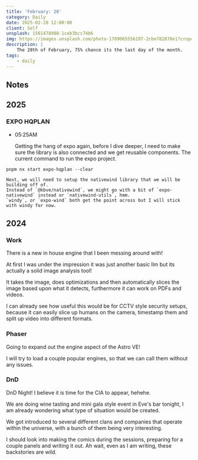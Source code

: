 ```yaml
---
title: 'February: 28'
category: Daily
date: 2025-02-28 12:00:00
client: Self
unsplash: 1561478908-1ceb3bcc74b6
img: https://images.unsplash.com/photo-1709065556197-2cbe782878e1?crop=entropy&cs=srgb&fm=jpg&ixid=MnwzNjM5Nzd8MHwxfHJhbmRvbXx8fHx8fHx8fDE2ODE3NDg2ODY&ixlib=rb-4.0.3&q=85
description: |
    The 28th of February, 75% chance its the last day of the month.
tags:
    - daily
---
```



## Notes

## 2025

### EXPO HQPLAN

-   05:25AM

    Getting the hang of expo again, before I dive deeper, I need to make sure the library is also connected and we get reusable components.
    The current command to run the expo project.

```shell
pnpm nx start expo-hqplan --clear
```
    Next, we will need to setup the nativewind library that we will be building off of.
    Instead of `@kbve/nativewind`, we might go with a bit of `expo-nativewind` instead or `nativewind-utils`, hmm.
    `windy`, or `expo-wind` both get the point across but I will stick with windy for now.

## 2024


### Work

There is a new in house engine that I been messing around with! 

At first I was under the impression it was just another basic llm but its actually a solid image analysis tool!

It takes the image, does optimizations and then automatically slices the image based upon what it detects, furthermore it can work on PDFs and videos.

I can already see how useful this would be for CCTV style security setups, because it can easily slice up humans on the camera, timestamp them and split up video into different formats.


### Phaser

Going to expand out the engine aspect of the Astro VE!

I will try to load a couple popular engines, so that we can call them without any issues.


### DnD

DnD Night! I believe it is time for the CIA to appear, hehehe.

We are doing wine tasting and mini gala style event in Eve's bar tonight, I am already wondering what type of situation would be created.

We got introduced to several different clans and companies that operate within the universe, with a bunch of them being very interesting.

I should look into making the comics during the sessions, preparing for a couple panels and writing it out. Ah wait, even as I am writing, these backstories are wild.
